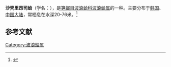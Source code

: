 {{Speciesbox
| name = 沙壳里昂司蛤
| image = 
| image_width = 
| genus = Lyonsia
| species = ventricosa
| authority = Gould, 1861
}}
'''沙壳里昂司蛤'''（学名：''{{lang|la|Lyonsia ventricosa}}''），是[[笋螂目|笋螂目]][[波浪蛤科|波浪蛤科]][[波浪蛤属|波浪蛤属]]的一种。主要分布于[[韩国|韩国]]、[[中国大陆|中国大陆]]，常栖息在水深20-76米。<ref>{{cite web|url=http://shell.sinica.edu.tw/chinese/shellbase_detail.php?science_no=3928|title=国际贝库：沙壳里昂司蛤|publisher=台湾贝类资料库|accessdate=2009-08-11|archive-date=2016-03-04|archive-url=https://web.archive.org/web/20160304113954/http://shell.sinica.edu.tw/chinese/shellbase_detail.php?science_no=3928|dead-url=no}}</ref>

== 参考文献 ==
{{reflist}}
{{Taxonbar|from=Q13779461}}

[[Category:波浪蛤属|Category:波浪蛤属]]